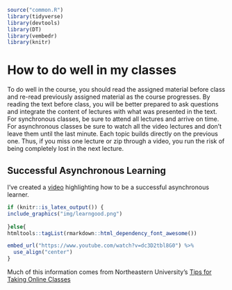 
```r
source("common.R")
library(tidyverse)
library(devtools)
library(DT)
library(vembedr)
library(knitr)
```


# How to do well in my classes

To do well in the course, you should read the assigned material before class and re-read previously assigned material as the course progresses. 
By reading the text before class, you will be better prepared to ask questions and integrate the content of lectures with what was presented in the text. 
For synchronous classes, be sure to attend all lectures and arrive on time. 
For asynchronous classes be sure to watch all the video lectures and don't leave them until the last minute. Each topic builds directly on the previous one. 
Thus, if you miss one lecture or zip through a video, you run the risk of being completely lost in the next lecture.

## Successful Asynchronous Learning

I've created a [video](https://youtu.be/dc3D2tbl8G0) highlighting how to be a successful asynchronous learner. 

```r

if (knitr::is_latex_output()) {
include_graphics("img/learngood.png")
  
}else{
htmltools::tagList(rmarkdown::html_dependency_font_awesome())

embed_url("https://www.youtube.com/watch?v=dc3D2tbl8G0") %>%
  use_align("center")
}
```

Much of this information comes from Northeastern University's [Tips for Taking Online Classes](https://www.northeastern.edu/graduate/blog/tips-for-taking-online-classes/)



<!--- ## Important Information for College and This Course:

In addition, many professors have implicit (*i.e.*, unspoken) expectations for college classes. 
I'm going to explicitly state some of those unspoken expectations. I suspect that your other professors have similar expectations -- so this information will help you in your other classes.

Asynchronous courses put the onus on **YOU** to keep up with the work. You are not guaranteed any reminders throughout the semester. Go to the schedule included here and put it in your calendar. You should also:

1. check course announcements on Canvas often, and 
2. check your email tied to Canvas often. 
  
Email and canvas is how I communicate with you, and I will not continually repeat myself in emails after I have already posted or sent the information.

High school and college are different. In high school, you may have been permitted to turn in work as late as you like, to redo assignments or quizzes until you were satisfied, and to complete extra credit work. This is not the case in this college-level course. Unless explicitly stated, there are no late assignments, make-up work, redoing of assignments, or extra credit. These are course policies; they are not opportunities for negotiation. Although I am always happy to explain the reasoning and calculus behind my policies, they are not negotiable. 

There is also a prevalent attitude of, "it doesn't hurt to ask." Yes, it does. If I have already made clear my policies and expectations, asking me to violate them damages your credibility as a student. One day you may ask for something that is truly reasonable given an emergency situation, but by then your reputation will precede you. Do not be "the student who cried wolf;" it is not a respected position.

Finally, you should understand that college is not a fee-for-service arrangement. You are not paying me. You are paying tuition to a University for all kinds of things, very little of which actually "pays my salary." Salaries are more commonly paid out of government funds, including grants. You start with a zero in college courses and earn your points from there. I am not "giving" you grades or "taking away" points. You have nothing to begin with and earn your own score based on what you do and how well you do it (not simply on effort). What I offer you is an opportunity for education, not a grade.
--->

<!--- ## Addition pieces of advice:

- Read the syllabus.
- Read all the class announcements.
- Read the FAQ and post your questions about the class there.
- Read and follow the instructions for each assignment. 
- Read your professor's comments on your submissions -- especially if you did not get full credit on that submission.
- Treat canvas messages like email.
- Read and respond to canvas messages from your professor. 
- Before you send email your professor, try to answer the question yourself by looking at the syllabus, reading the course FAQ, and reading the assignment instructions.
- Know when assignment deadlines are.
- If you need additional time or flexibility on an assignment, you communicate with your professor before the deadline passes.

--->
